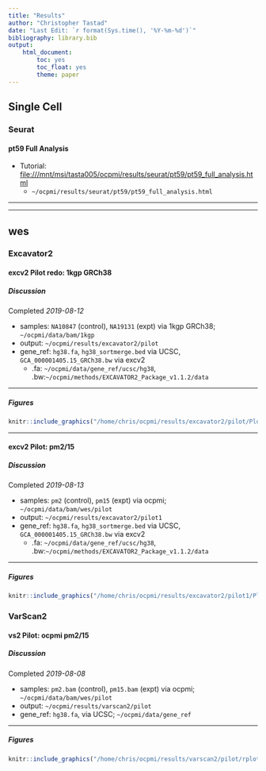 ```yaml
---
title: "Results"
author: "Christopher Tastad"
date: "Last Edit: `r format(Sys.time(), '%Y-%m-%d')`"
bibliography: library.bib
output:
    html_document:
        toc: yes
        toc_float: yes
        theme: paper
---
```


## Single Cell

### Seurat

#### pt59 Full Analysis

* Tutorial: [file:///mnt/msi/tasta005/ocpmi/results/seurat/pt59/pt59_full_analysis.html](file:///mnt/msi/tasta005/ocpmi/results/seurat/pt59/pt59_full_analysis.html)
    - `~/ocpmi/results/seurat/pt59/pt59_full_analysis.html`

***

***

## wes

### Excavator2

#### excv2 Pilot redo: 1kgp GRCh38 {.tabset .tabfade}

##### Discussion

Completed *2019-08-12*

* samples: `NA10847` (control), `NA19131` (expt) via 1kgp GRCh38; `~/ocpmi/data/bam/1kgp`
* output: `~/ocpmi/results/excavator2/pilot`
* gene_ref: `hg38.fa`, `hg38_sortmerge.bed` via UCSC, `GCA_000001405.15_GRCh38.bw` via excv2
    - .fa: `~/ocpmi/data/gene_ref/ucsc/hg38`, .bw:`~/ocpmi/methods/EXCAVATOR2_Package_v1.1.2/data`

***

##### Figures

```r
knitr::include_graphics("/home/chris/ocpmi/results/excavator2/pilot/Plots/NA19131/combined.pdf")
```

***

#### excv2 Pilot: pm2/15 {.tabset .tabfade}

##### Discussion

Completed *2019-08-13*

* samples: `pm2` (control), `pm15` (expt) via ocpmi; `~/ocpmi/data/bam/wes/pilot`
* output: `~/ocpmi/results/excavator2/pilot1`
* gene_ref: `hg38.fa`, `hg38_sortmerge.bed` via UCSC, `GCA_000001405.15_GRCh38.bw` via excv2
    - .fa: `~/ocpmi/data/gene_ref/ucsc/hg38`, .bw:`~/ocpmi/methods/EXCAVATOR2_Package_v1.1.2/data`

***

##### Figures

```r
knitr::include_graphics("/home/chris/ocpmi/results/excavator2/pilot1/Plots/pm2/combined.pdf")
```


### VarScan2

#### vs2 Pilot: ocpmi pm2/15 {.tabset .tabfade}

##### Discussion

Completed *2019-08-08*

* samples: `pm2.bam` (control), `pm15.bam` (expt) via ocpmi; `~/ocpmi/data/bam/wes/pilot`
* output: `~/ocpmi/results/varscan2/pilot`
* gene_ref: `hg38.fa`, via UCSC; `~/ocpmi/data/gene_ref`

***

##### Figures

```r
knitr::include_graphics("/home/chris/ocpmi/results/varscan2/pilot/rplot.pdf")
```

